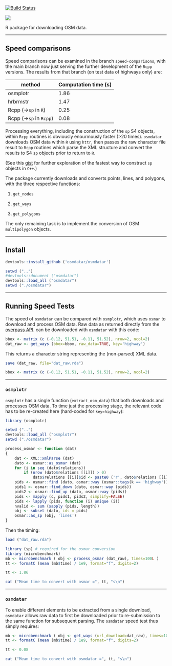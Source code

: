 [![Build Status](https://travis-ci.org/osmdatar/osmdatar.svg?branch=master)](https://travis-ci.org/osmdatar/osmdatar)

![](./figure/map.png)

R package for downloading OSM data. 

------------


## Speed comparisons

Speed comparisons can be examined in the branch `speed-comparisons`, with the
main branch now just serving the further development of the `Rcpp` versions. The
results from that branch (on test data of highways only) are:

method    |   Computation time (s)
------  | ------    
osmplotr    |   1.86
hrbrmstr    |   1.47    
Rcpp (->`sp` in `R`)    |   0.25
Rcpp (->`sp` in `Rcpp`)    |   0.08

Processing everything, including the construction of the `sp` S4 objects, within
`Rcpp` routines is obviously enourmously faster (>20 times). `osmdatar`
downloads OSM data within `R` using `httr`, then passes the raw character file
result to `Rcpp` routines which parse the XML structure and convert the results
to S4 `sp` objects prior to return to `R`.

(See this 
[gist](https://gist.github.com/mpadge/c046031989e5eb7d8d8ec49a3a3136ae) for
further exploration of the fastest way to construct `sp` objects in `C++`.)

The package currently downloads and converts points, lines, and polygons, with
the three respective functions:

1. `get_nodes`

2. `get_ways`

3. `get_polygons`

The only remaining task is to implement the conversion of OSM `multipolygon`
objects.

------

## Install

```r
devtools::install_github ('osmdatar/osmdatar')
```
```r
setwd ("..")
#devtools::document ("osmdatar")
devtools::load_all ("osmdatar")
setwd ("./osmdatar")
```

------

## Running Speed Tests

The speed of `osmdatar` can be compared with `osmplotr`, which uses `osmar` to
download and process OSM data. Raw data as returned directly from the
[overpass API](https://overpass-api.de).  can be downloaded with `osmdatar` with
this code:
```r
bbox <- matrix (c (-0.12, 51.51, -0.11, 51.52), nrow=2, ncol=2) 
dat_raw <- get_ways (bbox=bbox, raw_data=TRUE, key='highway')
```
This returns a character string representing the (non-parsed) XML data.

```r
save (dat_raw, file="dat_raw.rda")
```
```r
bbox <- matrix (c (-0.12, 51.51, -0.11, 51.52), nrow=2, ncol=2) 
```

------

### `osmplotr`

`osmplotr` has a single function (`extract_osm_data`) that both downloads and
processes OSM data. To time just the processing stage, the relevant code has to
be re-created here (hard-coded for `key=highway`):

```r
library (osmplotr)
```
```r
setwd ("..")
devtools::load_all ("osmplotr")
setwd ("./osmdatar")
```

```r
process_osmar <- function (dat)
{
    dat <- XML::xmlParse (dat)
    dato <- osmar::as_osmar (dat)
    for (i in seq (dato$relations))
        if (nrow (dato$relations [[i]]) > 0)
            dato$relations [[i]]$id <- paste0 ('r', dato$relations [[i]]$id)
    pids <- osmar::find (dato, osmar::way (osmar::tags(k == 'highway')))
    pids1 <- osmar::find_down (dato, osmar::way (pids))
    pids2 <- osmar::find_up (dato, osmar::way (pids))
    pids <- mapply (c, pids1, pids2, simplify=FALSE)
    pids <- lapply (pids, function (i) unique (i))
    nvalid <- sum (sapply (pids, length))
    obj <- subset (dato, ids = pids)
    osmar::as_sp (obj, 'lines')
}
```
Then the timing:

```r
load ("dat_raw.rda")
```
```r
library (sp) # required for the osmar conversion
library (microbenchmark)
mb <- microbenchmark ( obj <- process_osmar (dat_raw), times=100L )
tt <- formatC (mean (mb$time) / 1e9, format="f", digits=2)
```
```r
tt <- 1.86
```
```r
cat ("Mean time to convert with osmar =", tt, "s\n")
```

------

### `osmdatar`

To enable different elements to be extracted from a single download, `osmdatar`
allows raw data to first be downloaded prior to re-submission to the same
function for subsequent parsing. The `osmdatar` speed test thus simply requires:
```r
mb <- microbenchmark ( obj <- get_ways (url_download=dat_raw), times=100L )
tt <- formatC (mean (mb$time) / 1e9, format="f", digits=2)
```
```r
tt <- 0.08
```
```r
cat ("Mean time to convert with osmdatar =", tt, "s\n")
```
